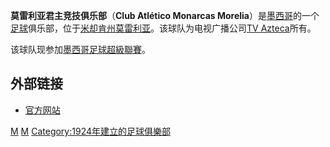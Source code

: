 {{Football club infobox
| fullname    = 莫雷利亚君主竞技俱乐部
| clubname    = 莫雷利亞
| image       = [[File:FCMexicoMoreliaLOGO.PNG|180px]]
| nickname    = Monarcas ''(君主)''<br />La Monarquia ''(The Monarchy)''<br />Los Purepechas <br />Los Canarios
| founded     = 1924年11月21日
| ground      = [[米却肯州|米却肯州]][[莫雷利亚|莫雷利亚]]<br />[[莫雷洛斯体育场|莫雷洛斯体育场]]
| capacity    = 41,056
| owner       = [[TV_Azteca|TV Azteca]]
| chairman    = Álvaro Dávila
| manager     = [[Tomás_Boy|Tomás Boy]]
| league      = [[墨西哥足球超級聯賽|墨西哥足球超級聯賽]]
| season      = 2018秋
| position    = 常規：第 8 位<br> 季後：半準決賽
| pattern_la1=|pattern_b1=_yellowhoops|pattern_ra1=
| leftarm1=FFFF00|body1=FF0000|rightarm1=FFFF00|shorts1=000060|socks1=000060
| pattern_la2=|pattern_b2=_redleftsash|pattern_ra2=
| leftarm2=000060|body2=000060|rightarm2=000060|shorts2=000060|socks2=000060
| t=s
| pattern_la3=|pattern_b3=_whitehoops|pattern_ra3=
| leftarm3=FFFFFF|body3=FFFF00|rightarm3=FFFFFF|shorts3=FFFFFF|socks3=FFFFFF
}}
'''莫雷利亚君主竞技俱乐部'''（'''Club Atlético Monarcas Morelia'''）是[[墨西哥|墨西哥]]的一个[[足球|足球]]俱乐部，位于[[米却肯州|米却肯州]][[莫雷利亚|莫雷利亚]]。该球队为电视广播公司[[TV_Azteca|TV Azteca]]所有。

该球队现参加[[墨西哥足球超級聯賽|墨西哥足球超級聯賽]]。

== 外部链接 ==
* [http://www.fuerzamonarcas.com 官方网站] {{Wayback|url=http://www.fuerzamonarcas.com/ |date=20161023023729 }}

[[Category:墨西哥足球俱乐部|M]]
[[Category:體育隊搬遷|M]]
[[Category:1924年建立的足球俱樂部|Category:1924年建立的足球俱樂部]]